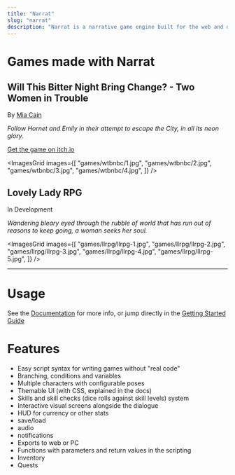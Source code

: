 ```yaml
---
title: "Narrat"
slug: "narrat"
description: "Narrat is a narrative game engine built for the web and desktop"
---
```


# Games made with Narrat

## Will This Bitter Night Bring Change? - Two Women in Trouble

By [Mia Cain](https://mia-cain.itch.io/)

_Follow Hornet and Emily in their attempt to escape the City, in all its neon glory._

[Get the game on itch.io](https://mia-cain.itch.io/wtbnbc)

<ImagesGrid
  images={[
    "games/wtbnbc/1.jpg",
    "games/wtbnbc/2.jpg",
    "games/wtbnbc/3.jpg",
    "games/wtbnbc/4.jpg",
  ]}
/>

## Lovely Lady RPG

In Development

_Wandering bleary eyed through the rubble of world that has run out of reasons to keep going, a woman seeks her soul._

<ImagesGrid
  images={[
    "games/llrpg/llrpg-1.jpg",
    "games/llrpg/llrpg-2.jpg",
    "games/llrpg/llrpg-3.jpg",
    "games/llrpg/llrpg-4.jpg",
    "games/llrpg/llrpg-5.jpg",
  ]}
/>

---

# Usage

See the [Documentation](https://docs.get-narrat.com/) for more info, or jump directly in the [Getting Started Guide](https://docs.get-narrat.com/getting-started)

# Features

- Easy script syntax for writing games without "real code"
- Branching, conditions and variables
- Multiple characters with configurable poses
- Themable UI (with CSS, explained in the docs)
- Skills and skill checks (dice rolls against skill levels) system
- Interactive visual screens alongside the dialogue
- HUD for currency or other stats
- save/load
- audio
- notifications
- Exports to web or PC
- Functions with parameters and return values in the scripting
- Inventory
- Quests
